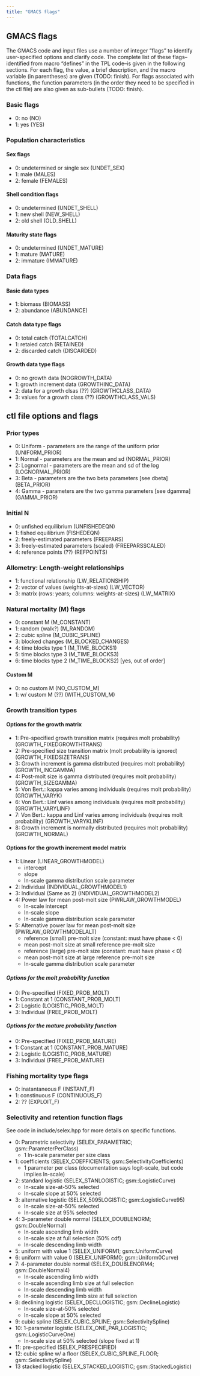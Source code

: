 ```yaml
---
title: "GMACS flags"
---
```


## GMACS flags 

The GMACS code and input files use a number of integer "flags" to identify user-specified options and clarify code. The complete list of these flags--identified from macro "defines" in the TPL code--is given in the following sections. For each flag, the value, a brief description, and the 
macro variable (in parentheses) are given (TODO: finish). For flags associated with functions, the function parameters (in the order they need 
to be specified in the ctl file) are also given as sub-bullets (TODO: finish).

### Basic flags
  * 0: no  (NO)
  * 1: yes (YES)

### Population characteristics
#### Sex flags
  * 0: undetermined or single sex (UNDET_SEX)
  * 1: male   (MALES)
  * 2: female (FEMALES)
 
#### Shell condition flags
  * 0: undetermined (UNDET_SHELL)
  * 1: new shell    (NEW_SHELL)
  * 2: old shell    (OLD_SHELL)

#### Maturity state flags
  * 0: undetermined (UNDET_MATURE)
  * 1: mature       (MATURE)
  * 2: immature     (IMMATURE)

### Data flags
#### Basic data types
  * 1: biomass   (BIOMASS)
  * 2: abundance (ABUNDANCE)

#### Catch data type flags
  * 0: total catch     (TOTALCATCH)
  * 1: retaied catch   (RETAINED)
  * 2: discarded catch (DISCARDED)
  
#### Growth data type flags
  * 0: no growth data                  (NOGROWTH_DATA)
  * 1: growth increment data           (GROWTHINC_DATA)
  * 2: data for a growth clsas (??)    (GROWTHCLASS_DATA)
  * 3: values for a growth class (??)  (GROWTHCLASS_VALS)

## ctl file options and flags

### Prior types
  * 0: Uniform   - parameters are the range of the uniform prior        (UNIFORM_PRIOR)
  * 1: Normal    - parameters are the mean and sd                       (NORMAL_PRIOR)
  * 2: Lognormal - parameters are the mean and sd of the log            (LOGNORMAL_PRIOR)
  * 3: Beta      - parameters are the two beta parameters [see dbeta]   (BETA_PRIOR)
  * 4: Gamma     - parameters are the two gamma parameters [see dgamma] (GAMMA_PRIOR)

### Initial N
  * 0: unfished equilibrium                 (UNFISHEDEQN)
  * 1: fished equilibrium                   (FISHEDEQN)
  * 2: freely-estimated parameters          (FREEPARS)
  * 3: freely-estimated parameters (scaled) (FREEPARSSCALED)
  * 4: reference points (??)                (REFPOINTS)

### Allometry: Length-weight relationships
  * 1: functional relationship (LW_RELATIONSHIP)
  * 2: vector of values (weights-at-sizes)             (LW_VECTOR)
  * 3: matrix (rows: years; columns: weights-at-sizes) (LW_MATRIX)

### Natural mortality (M) flags
  * 0: constant M         (M_CONSTANT)
  * 1: random (walk?)     (M_RANDOM)
  * 2: cubic spline       (M_CUBIC_SPLINE)
  * 3: blocked changes    (M_BLOCKED_CHANGES)
  * 4: time blocks type 1 (M_TIME_BLOCKS1)
  * 5: time blocks type 3 (M_TIME_BLOCKS3)
  * 6: time blocks type 2 (M_TIME_BLOCKS2) [yes, out of order]

#### Custom M
  * 0: no custom M      (NO_CUSTOM_M)
  * 1: w/ custom M (??) (WITH_CUSTOM_M)

### Growth transition types
#### Options for the growth matrix
  * 1: Pre-specified growth transition matrix (requires molt probability)   (GROWTH_FIXEDGROWTHTRANS)
  * 2: Pre-specified size transition matrix (molt probability is ignored)   (GROWTH_FIXEDSIZETRANS)
  * 3: Growth increment is gamma distributed (requires molt probability)    (GROWTH_INCGAMMA)
  * 4: Post-molt size is gamma distributed (requires molt probability)      (GROWTH_SIZEGAMMA)
  * 5: Von Bert.: kappa varies among individuals (requires molt probability)          (GROWTH_VARYK)
  * 6: Von Bert.: Linf varies among individuals (requires molt probability)           (GROWTH_VARYLINF)
  * 7: Von Bert.: kappa and Linf varies among individuals (requires molt probability) (GROWTH_VARYKLINF)
  * 8: Growth increment is normally distributed (requires molt probability)           (GROWTH_NORMAL)

#### Options for the growth increment model matrix
  * 1: Linear                            (LINEAR_GROWTHMODEL)
    - intercept
    - slope
    - ln-scale gamma distribution scale parameter
  * 2: Individual                        (INDIVIDUAL_GROWTHMODEL1)
  * 3: Individual (Same as 2)            (INDIVIDUAL_GROWTHMODEL2)
  * 4: Power law for mean post-molt size (PWRLAW_GROWTHMODEL)
    - ln-scale intercept
    - ln-scale slope
    - ln-scale gamma distribution scale parameter
  * 5: Alternative power law for mean post-molt size (PWRLAW_GROWTHMODELALT)
    - reference (small) pre-molt size (constant: must have phase < 0)
    - mean post-molt size at small reference pre-molt size
    - reference (large) pre-molt size (constant: must have phase < 0)
    - mean post-molt size at large reference pre-molt size
    - ln-scale gamma distribution scale parameter

##### Options for the molt probability function
  * 0: Pre-specified (FIXED_PROB_MOLT)
  * 1: Constant at 1 (CONSTANT_PROB_MOLT)
  * 2: Logistic      (LOGISTIC_PROB_MOLT)
  * 3: Individual    (FREE_PROB_MOLT)

##### Options for the mature probability function
  * 0: Pre-specified (FIXED_PROB_MATURE)
  * 1: Constant at 1 (CONSTANT_PROB_MATURE)
  * 2: Logistic      (LOGISTIC_PROB_MATURE)
  * 3: Individual    (FREE_PROB_MATURE)

### Fishing mortality type flags
  * 0: inatantaneous F (INSTANT_F)
  * 1: constinuous F   (CONTINUOUS_F)
  * 2: ??              (EXPLOIT_F)

### Selectivity and retention function flags

See code in include/selex.hpp for more details on specific functions.

  * 0: Parametric selectivity    (SELEX_PARAMETRIC; gsm::ParameterPerClass)
    - 1 ln-scale parameter per size class
  * 1: coefficients              (SELEX_COEFFICIENTS; gsm::SelectivityCoefficients)
    - 1 parameter per class (documentation says logit-scale, but code implies ln-scale)
  * 2: standard logistic         (SELEX_STANLOGISTIC; gsm::LogisticCurve)
    - ln-scale size-at-50% selected
    - ln-scale slope at 50% selected 
  * 3: alternative logistic      (SELEX_5095LOGISTIC; gsm::LogisticCurve95)
    - ln-scale size-at-50% selected
    - ln-scale size at 95% selected
  * 4: 3-parameter double normal (SELEX_DOUBLENORM; gsm::DoubleNormal)
     - ln-scale ascending limb width
     - ln-scale size at full selection (50% cdf)
     - ln-scale descending limb width
  * 5: uniform with value 1      (SELEX_UNIFORM1; gsm::UniformCurve)
  * 6: uniform with value 0      (SELEX_UNIFORM0; gsm::Uniform0Curve)
  * 7: 4-parameter double normal (SELEX_DOUBLENORM4; gsm::DoubleNormal4)
      - ln-scale ascending limb width
      - ln-scale ascending limb size at full selection
      - ln-scale descending limb width
      - ln-scale descending limb size at full selection
  * 8: declining logistic        (SELEX_DECLLOGISTIC; gsm::DeclineLogistic)
    - ln-scale size-at-50% selected
    - ln-scale slope at 50% selected 
  * 9: cubic spline              (SELEX_CUBIC_SPLINE; gsm::SelectivitySpline)
  * 10: 1-parameter logistic     (SELEX_ONE_PAR_LOGISTIC; gsm::LogisticCurveOne)
    - ln-scale size at 50% selected (slope fixed at 1)
  * 11: pre-specified            (SELEX_PRESPECIFIED)
  * 12: cubic spline w/ a floor  (SELEX_CUBIC_SPLINE_FLOOR; gsm::SelectivitySpline)
  * 13 stacked logistic          (SELEX_STACKED_LOGISTIC; gsm::StackedLogistic)

